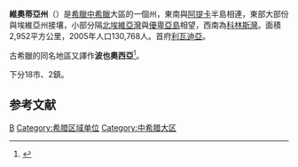 {{noteTA
|1=zh:維奧蒂亞; zh-tw:維奧蒂亞
|2=zh-hans:莱瓦贾; zh-tw:利瓦迪亞
|3=zh:優卑亞; zh-tw:尤比亞
|4=zh:埃維亞; zh-tw:尤比亞
}}
{{Infobox settlement
<!-- See Template:Infobox settlement for additional fields and descriptions -->
| name                    = 維奧蒂亞
| native_name             = <small>Περιφερειακή ενότητα</small><br>Βοιωτίας
| native_name_lang        = el
| settlement_type         = [[希腊地区单位|地区单位]]
| image_skyline           = 2010 Dimi Viotias numbered.svg
| image_alt               =
| image_caption           = 維奧蒂亞的自治州
| imagesize = 200px
| image_flag              =
| flag_alt                =
| image_seal              =
| seal_alt                =
| image_shield            =
| shield_alt              =
| nickname                =
| motto                   =
| image_map               = Nomos Viotias.png
| map_alt                 =
| map_caption             = 位于希腊的維奧蒂亞
| pushpin_map             =
| pushpin_label_position  =
| pushpin_map_alt         =
| pushpin_map_caption     =
| latd  = 38 |latm  = 25|lats  =  |latNS  = N
| longd = 23 |longm = 05|longs =  |longEW = E
| coor_pinpoint           =
| coordinates_type        =
| coordinates_display     = inline,title
| coordinates_footnotes   =
| subdivision_type        = 国家
| subdivision_name        = [[希腊|希腊]]
| subdivision_type1       = [[希腊区域|区域]]
| subdivision_name1       = [[中希腊|中希腊]]
| established_title       =
| established_date        = 2011
| founder                 =
| seat_type               = 首府
| seat                    = [[利瓦迪亞|利瓦迪亞]]
| government_footnotes    =
| leader_party            =
| leader_title            =
| leader_name             =
| unit_pref               = Metric
| area_footnotes          =
| area_total_km2          = 2952
| area_land_km2           =
| area_water_km2          =
| area_water_percent      =
| area_note               =
| elevation_footnotes     =
| elevation_m             =
| population_footnotes    =
| population_total        = 130768
| population_as_of        = 2005
| population_density_km2  = auto
| population_demonym      =
| population_note         =
| time_zone               = [[Eastern_European_Time|EET]]
| utc_offset              = +2
| timezone1_DST           = [[EEST|EEST]]
| utc_offset1_DST         = +3
| postal_code_type        = [[希腊邮政编码|邮政编码]]
| postal_code             = 32x xx, 190 12
| area_code_type          = [[Telephone_numbers_in_Greece|Area codes]]
| area_code               = 226x0
| blank_name              = [[车牌号|车牌号]]
| blank_info              = ΒΙ
| iso_code                = GR-03
| website                 = {{URL|www.viotia.gr}}
| footnotes               =
}}
'''維奧蒂亞州'''（{{lang-el|Βοιωτίας}}）是[[希臘|希臘]][[中希臘|中希臘]]大區的一個州，東南與[[阿提卡|阿提卡]]半島相連，東部大部份與埃維亞州接壤，小部分隔[[北埃維亞灣|北埃維亞灣]]與[[優卑亞島|優卑亞島]]相望，西南為[[科林斯灣|科林斯灣]]。面積2,952平方公里，2005年人口130,768人。首府[[利瓦迪亞|利瓦迪亞]]。

古希臘的同名地區又譯作'''波也奧西亞'''<ref>{{cite book |title=《外國地方譯名》（第四版） |date=2014 |publisher=國家教育研究院, 元照出版 |isbn=9789860440720 |url=https://books.google.com/books?id=vKB_DwAAQBAJ |access-date=2020-07-11 |archive-date=2020-07-22 |archive-url=https://web.archive.org/web/20200722100543/https://books.google.com/books?id=vKB_DwAAQBAJ |dead-url=no }}</ref>。

下分18市、2鎮。

==参考文献==
{{reflist}}

[[Category:希臘州份|Β]]
[[Category:希腊区域单位|Category:希腊区域单位]]
[[Category:中希腊大区|Category:中希腊大区]]